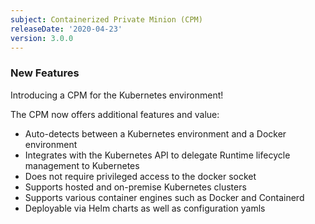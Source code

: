 ```yaml
---
subject: Containerized Private Minion (CPM)
releaseDate: '2020-04-23'
version: 3.0.0
---
```


### New Features

Introducing a CPM for the Kubernetes environment!

The CPM now offers additional features and value:

* Auto-detects between a Kubernetes environment and a Docker environment
* Integrates with the Kubernetes API to delegate Runtime lifecycle management to Kubernetes
* Does not require privileged access to the docker socket
* Supports hosted and on-premise Kubernetes clusters
* Supports various container engines such as Docker and Containerd
* Deployable via Helm charts as well as configuration yamls
